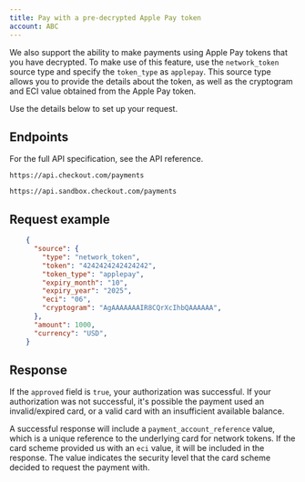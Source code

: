 ```yaml
---
title: Pay with a pre-decrypted Apple Pay token
account: ABC
---
```


We also support the ability to make payments using Apple Pay tokens that you have decrypted. To make use of this feature, use the `network_token` source type and specify the `token_type` as `applepay`. This source type allows you to provide the details about the token, as well as the cryptogram and ECI value obtained from the Apple Pay token.

Use the details below to set up your request.

## Endpoints

For the full API specification, see the <ExternalLink href="https://api-reference.checkout.com/#tag/Payments/paths/~1payments/post" >API reference</ExternalLink>.

<tabs>
<tab title="Live" active>
<LineCodeWrapper type="post">

`https://api.checkout.com/payments`

</LineCodeWrapper>
</tab>
<tab title="Sandbox">
<LineCodeWrapper type="post">

`https://api.sandbox.checkout.com/payments`

</LineCodeWrapper>
</tab>
</tabs>

## Request example

```json
    {
      "source": {
        "type": "network_token",
        "token": "4242424242424242",
        "token_type": "applepay",
        "expiry_month": "10",
        "expiry_year": "2025",
        "eci": "06",
        "cryptogram": "AgAAAAAAAIR8CQrXcIhbQAAAAAA",
      },
      "amount": 1000,
      "currency": "USD",
    }
```

## Response

If the `approved` field is `true`, your authorization was successful. If your authorization was not successful, it's possible the payment used an invalid/expired card, or a valid card with an insufficient available balance.

<TipBox variant="info">

A successful response will include a `payment_account_reference` value, which is a unique reference to the underlying card for network tokens. If the card scheme provided us with an `eci` value, it will be included in the response. The value indicates the security level that the card scheme decided to request the payment with.

</TipBox>
